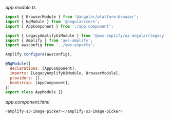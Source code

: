 _app.module.ts_

```js
import { BrowserModule } from '@angular/platform-browser';
import { NgModule } from '@angular/core';
import { AppComponent } from './app.component';

import { LegacyAmplifyUiModule } from '@aws-amplify/ui-angular/legacy';
import { Amplify } from 'aws-amplify';
import awsconfig from '../aws-exports';

Amplify.configure(awsconfig);

@NgModule({
  declarations: [AppComponent],
  imports: [LegacyAmplifyUiModule, BrowserModule],
  providers: [],
  bootstrap: [AppComponent],
})
export class AppModule {}
```

_app.component.html_

```js
<amplify-s3-image-picker></amplify-s3-image-picker>
```
